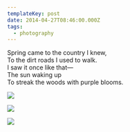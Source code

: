 ```yaml
---
templateKey: post
date: 2014-04-27T08:46:00.000Z
tags:
  - photography
---
```

Spring came to the country I knew,<br/>
To the dirt roads I used to walk.<br/>
I saw it once like that—<br/>
The sun waking up<br/>
To streak the woods with purple blooms.<br/>

![](../../assets/photos/20140427-IMG_4208.jpg)

![](../../assets/photos/20140427-IMG_4202.jpg)

![](../../assets/photos/20140427-IMG_4220.jpg)
